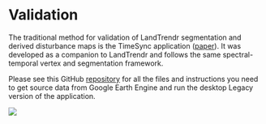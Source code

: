 # Validation

The traditional method for validation of LandTrendr segmentation and derived disturbance maps is the TimeSync application ([paper](https://larse.forestry.oregonstate.edu/sites/larse/files/pub_pdfs/Cohen_etal_2010.pdf)). It was developed as a companion to LandTrendr and follows the same spectral-temporal vertex and segmentation framework.

Please see this GitHub [repository](https://github.com/eMapR/TimeSync-Legacy) for all the files and instructions you need to get source data from Google Earth Engine and run the desktop Legacy version of the application.

<img src='imgs/timesync-legacy.jpg'>